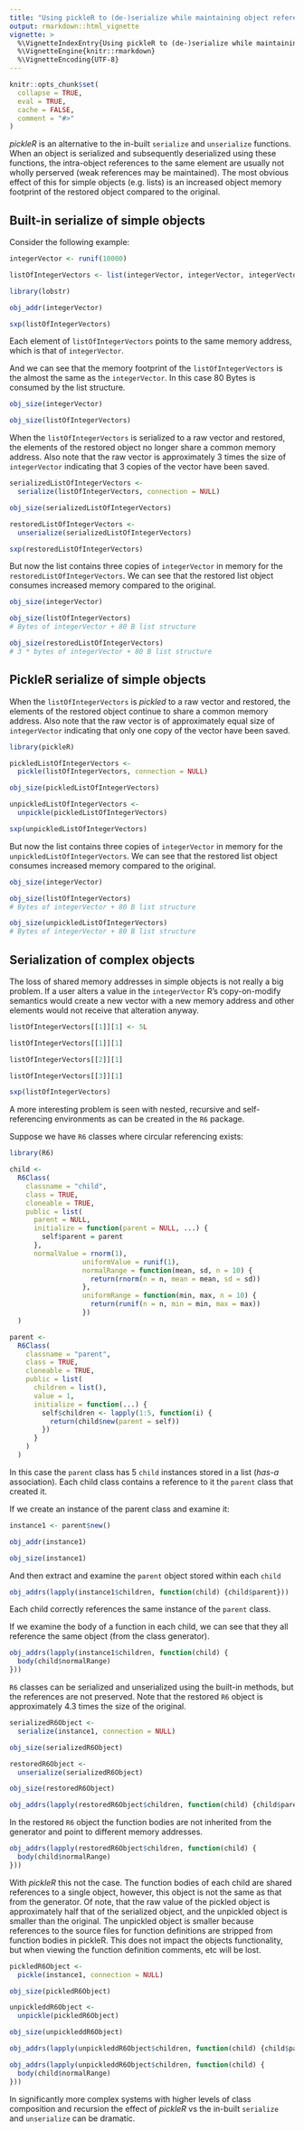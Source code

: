 ```yaml
---
title: "Using pickleR to (de-)serialize while maintaining object references"
output: rmarkdown::html_vignette
vignette: >
  %\VignetteIndexEntry{Using pickleR to (de-)serialize while maintaining object references}
  %\VignetteEngine{knitr::rmarkdown}
  %\VignetteEncoding{UTF-8}
---
```


```r
knitr::opts_chunk$set(
  collapse = TRUE,
  eval = TRUE,
  cache = FALSE,
  comment = "#>"
)
```

*pickleR* is an alternative to the in-built `serialize` and `unserialize` functions. When an object is serialized and subsequently deserialized using these functions, the intra-object references to the same element are usually not wholly perserved (weak references may be maintained). The most obvious effect of this for simple objects (e.g. lists) is an increased object memory footprint of the restored object compared to the original.

## Built-in serialize of simple objects

Consider the following example:

```r
integerVector <- runif(10000)

listOfIntegerVectors <- list(integerVector, integerVector, integerVector)

library(lobstr)

obj_addr(integerVector)

sxp(listOfIntegerVectors)
```

Each element of `listOfIntegerVectors` points to the same memory address, which is that of `integerVector`.

And we can see that the memory footprint of the `listOfIntegerVectors` is the almost the same as the `integerVector`. In this case 80 Bytes is consumed by the list structure.

```r
obj_size(integerVector)

obj_size(listOfIntegerVectors)
```

When the `listOfIntegerVectors` is serialized to a raw vector and restored, the elements of the restored object no longer share a common memory address. Also note that the raw vector is approximately 3 times the size of `integerVector` indicating that 3 copies of the vector have been saved.

```r
serializedListOfIntegerVectors <-
  serialize(listOfIntegerVectors, connection = NULL)

obj_size(serializedListOfIntegerVectors)

restoredListOfIntegerVectors <-
  unserialize(serializedListOfIntegerVectors)

sxp(restoredListOfIntegerVectors)
```

But now the list contains three copies of `integerVector` in memory for the `restoredListOfIntegerVectors`. We can see that the restored list object consumes increased memory compared to the original.

```r
obj_size(integerVector)

obj_size(listOfIntegerVectors)
# Bytes of integerVector + 80 B list structure

obj_size(restoredListOfIntegerVectors)
# 3 * bytes of integerVector + 80 B list structure
```

## PickleR serialize of simple objects

When the `listOfIntegerVectors` is _pickled_ to a raw vector and restored, the elements of the restored object continue to share a common memory address. Also note that the raw vector is of approximately equal size of `integerVector` indicating that only one copy of the vector have been saved.

```r
library(pickleR)

pickledListOfIntegerVectors <-
  pickle(listOfIntegerVectors, connection = NULL)

obj_size(pickledListOfIntegerVectors)

unpickledListOfIntegerVectors <-
  unpickle(pickledListOfIntegerVectors)

sxp(unpickledListOfIntegerVectors)
```

But now the list contains three copies of `integerVector` in memory for the `unpickledListOfIntegerVectors`. We can see that the restored list object consumes increased memory compared to the original.

```r
obj_size(integerVector)

obj_size(listOfIntegerVectors)
# Bytes of integerVector + 80 B list structure

obj_size(unpickledListOfIntegerVectors)
# Bytes of integerVector + 80 B list structure
```

## Serialization of complex objects

The loss of shared memory addresses in simple objects is not really a big problem. If a user alters a value in the `integerVector` R's copy-on-modify semantics would create a new vector with a new memory address and other 
elements would not receive that alteration anyway.

```r
listOfIntegerVectors[[1]][1] <- 5L

listOfIntegerVectors[[1]][1]

listOfIntegerVectors[[2]][1]

listOfIntegerVectors[[3]][1]

sxp(listOfIntegerVectors)
```

A more interesting problem is seen with nested, recursive and self-referencing environments as can be created in the `R6` package.

Suppose we have `R6` classes where circular referencing exists:

```r
library(R6)

child <-
  R6Class(
    classname = "child",
    class = TRUE,
    cloneable = TRUE,
    public = list(
      parent = NULL,
      initialize = function(parent = NULL, ...) {
        self$parent = parent
      },
      normalValue = rnorm(1),
                  uniformValue = runif(1),
                  normalRange = function(mean, sd, n = 10) {
                    return(rnorm(n = n, mean = mean, sd = sd))
                  },
                  uniformRange = function(min, max, n = 10) {
                    return(runif(n = n, min = min, max = max))
                  })
  )

parent <- 
  R6Class(
    classname = "parent",
    class = TRUE,
    cloneable = TRUE,
    public = list(
      children = list(),
      value = 1,
      initialize = function(...) {
        self$children <- lapply(1:5, function(i) {
          return(child$new(parent = self))
        })
      }
    )
  )
```

In this case the `parent` class has 5 `child` instances stored in a list (_has-a_ association). Each child class contains a reference to it the `parent` class that created it.

If we create an instance of the parent class and examine it:

```r
instance1 <- parent$new()

obj_addr(instance1)

obj_size(instance1)
```

And then extract and examine the `parent` object stored within each `child`

```r
obj_addrs(lapply(instance1$children, function(child) {child$parent}))
```

Each child correctly references the same instance of the `parent` class.

If we examine the body of a function in each child, we can see that they all reference the same object (from the class generator).

```r
obj_addrs(lapply(instance1$children, function(child) {
  body(child$normalRange)
}))
```

`R6` classes can be serialized and unserialized using the built-in methods, but the references are not preserved. Note that the restored `R6` object is approximately 4.3 times the size of the original.

```r
serializedR6Object <- 
  serialize(instance1, connection = NULL)

obj_size(serializedR6Object)

restoredR6Object <-
  unserialize(serializedR6Object)

obj_size(restoredR6Object)

obj_addrs(lapply(restoredR6Object$children, function(child) {child$parent}))
```

In the restored `R6` object the function bodies are not inherited from the generator and point to different memory addresses.

```r
obj_addrs(lapply(restoredR6Object$children, function(child) {
  body(child$normalRange)
}))
```

With _pickleR_ this not the case. The function bodies of each child are shared references to a single object, however, this object is not the same as that from the generator. Of note, that the raw value of the pickled object is approximately half that of the serialized object, and the unpickled object is smaller than the original. The unpickled object is smaller because references to the source files for function definitions are stripped from function bodies in pickleR. This does not impact the objects functionality, but when viewing the function definition comments, etc will be lost.

```r
pickledR6Object <- 
  pickle(instance1, connection = NULL)

obj_size(pickledR6Object)

unpickleddR6Object <-
  unpickle(pickledR6Object)

obj_size(unpickleddR6Object)

obj_addrs(lapply(unpickleddR6Object$children, function(child) {child$parent}))

obj_addrs(lapply(unpickleddR6Object$children, function(child) {
  body(child$normalRange)
}))
```

In significantly more complex systems with higher levels of class composition and recursion the effect of _pickleR_ vs the in-built `serialize` and `unserialize` can be dramatic.
